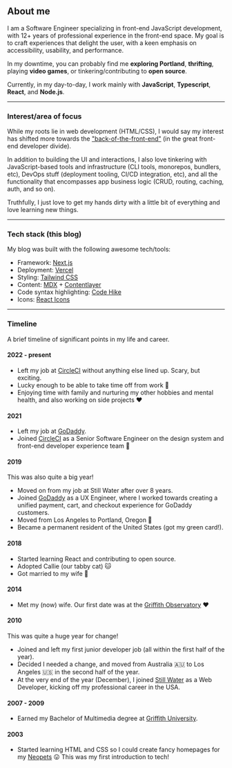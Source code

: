 ## About me

I am a Software Engineer specializing in front-end JavaScript development, with 12+ years of professional experience in the front-end space. My goal is to craft experiences that delight the user, with a keen emphasis on accessibility, usability, and performance.

In my downtime, you can probably find me **exploring Portland**, **thrifting**, playing **video games**, or tinkering/contributing to **open source**.

Currently, in my day-to-day, I work mainly with **JavaScript**, **Typescript**, **React**, and **Node.js**.

<div className="not-prose">
  <TechStack
    size="lg"
    label="Some of my fave tech/tools:"
    showLabel
    list={['React', 'TypeScript', 'Next.js', 'Tailwind CSS', 'VSCode']}
  />
</div>

---

### Interest/area of focus

While my roots lie in web development (HTML/CSS), I would say my interest has shifted more towards the ["back-of-the-front-end"](https://bradfrost.com/blog/post/front-of-the-front-end-and-back-of-the-front-end-web-development/) (in the great front-end developer divide).

In addition to building the UI and interactions, I also love tinkering with JavaScript-based tools and infrastructure (CLI tools, monorepos, bundlers, etc), DevOps stuff (deployment tooling, CI/CD integration, etc), and all the functionality that encompasses app business logic (CRUD, routing, caching, auth, and so on).

Truthfully, I just love to get my hands dirty with a little bit of everything and love learning new things.

---

### Tech stack (this blog)

My blog was built with the following awesome tech/tools:

- Framework: [Next.js](https://nextjs.org/)
- Deployment: [Vercel](https://vercel.com/)
- Styling: [Tailwind CSS](https://tailwindcss.com/)
- Content: [MDX](https://mdxjs.com/) + [Contentlayer](https://www.contentlayer.dev/)
- Code syntax highlighting: [Code Hike](https://codehike.org/)
- Icons: [React Icons](https://react-icons.github.io/react-icons/)

---

### Timeline

A brief timeline of significant points in my life and career.

#### 2022 - present

- Left my job at [CircleCI](https://circleci.com/) without anything else lined up. Scary, but exciting.
- Lucky enough to be able to take time off from work 🎉
- Enjoying time with family and nurturing my other hobbies and mental health, and also working on side projects ❤️

#### 2021

- Left my job at [GoDaddy](https://www.godaddy.com/).
- Joined [CircleCI](https://circleci.com/) as a Senior Software Engineer on the design system and front-end developer experience team 🎉

#### 2019

This was also quite a big year!

- Moved on from my job at Still Water after over 8 years.
- Joined [GoDaddy](https://www.godaddy.com/) as a UX Engineer, where I worked towards creating a unified payment, cart, and checkout experience for GoDaddy customers.
- Moved from Los Angeles to Portland, Oregon 🌲
- Became a permanent resident of the United States (got my green card!).

#### 2018

- Started learning React and contributing to open source.
- Adopted Callie (our tabby cat) 🐱
- Got married to my wife 💒

#### 2014

- Met my (now) wife. Our first date was at the [Griffith Observatory](https://griffithobservatory.org/) ❤️

#### 2010

This was quite a huge year for change!

- Joined and left my first junior developer job (all within the first half of the year).
- Decided I needed a change, and moved from Australia 🇦🇺 to Los Angeles 🇺🇸 in the second half of the year.
- At the very end of the year (December), I joined [Still Water](https://still-water.com/) as a Web Developer, kicking off my professional career in the USA.

#### 2007 - 2009

- Earned my Bachelor of Multimedia degree at [Griffith University](https://www.griffith.edu.au/).

#### 2003

- Started learning HTML and CSS so I could create fancy homepages for my [Neopets](https://www.neopets.com/) 😛 This was my first introduction to tech!
